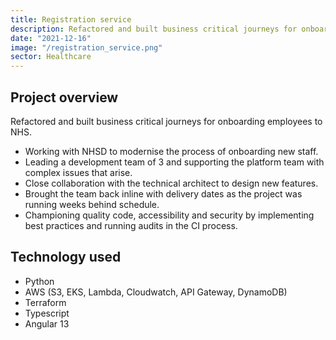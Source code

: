 ```yaml
---
title: Registration service
description: Refactored and built business critical journeys for onboarding employees to NHS.
date: "2021-12-16"
image: "/registration_service.png"
sector: Healthcare
---
```


## Project overview

Refactored and built business critical journeys for onboarding employees to NHS.

- Working with NHSD to modernise the process of onboarding new staff.
- Leading a development team of 3 and supporting the platform team with complex issues that arise.
- Close collaboration with the technical architect to design new features.
- Brought the team back inline with delivery dates as the project was running weeks behind schedule.
- Championing quality code, accessibility and security by implementing best practices and running audits in the CI process.

## Technology used

- Python
- AWS (S3, EKS, Lambda, Cloudwatch, API Gateway, DynamoDB)
- Terraform
- Typescript
- Angular 13

